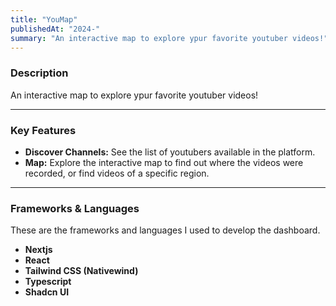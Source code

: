 ```yaml
---
title: "YouMap"
publishedAt: "2024-"
summary: "An interactive map to explore ypur favorite youtuber videos!"
---
```


<h3>Description</h3>

An interactive map to explore ypur favorite youtuber videos!

<ScreenShots id="youmap" />

<hr />

<h3>Key Features</h3>

- **Discover Channels:** See the list of youtubers available in the platform.
- **Map:** Explore the interactive map to find out where the videos were recorded, or find videos of a specific region.

<hr />

<h3>Frameworks & Languages</h3>

These are the frameworks and languages I used to develop the dashboard.

- **Nextjs**
- **React**
- **Tailwind CSS (Nativewind)**
- **Typescript**
- **Shadcn UI**

<TechStack id="youmap" />
